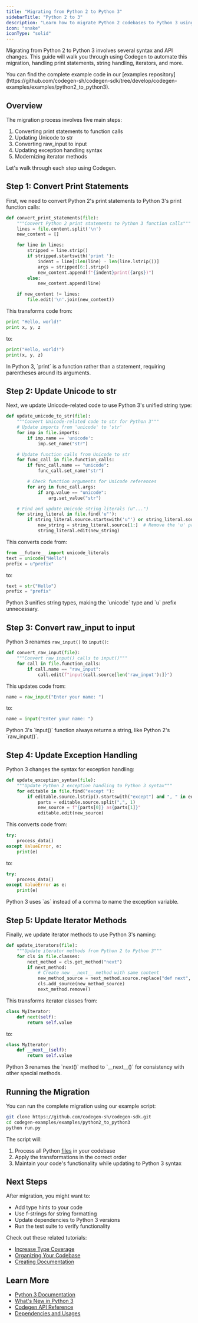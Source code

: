 ```yaml
---
title: "Migrating from Python 2 to Python 3"
sidebarTitle: "Python 2 to 3"
description: "Learn how to migrate Python 2 codebases to Python 3 using Codegen"
icon: "snake"
iconType: "solid"
---
```


Migrating from Python 2 to Python 3 involves several syntax and API changes. This guide will walk you through using Codegen to automate this migration, handling print statements, string handling, iterators, and more.

<Info>
You can find the complete example code in our [examples repository](https://github.com/codegen-sh/codegen-sdk/tree/develop/codegen-examples/examples/python2_to_python3).
</Info>

## Overview

The migration process involves five main steps:

1. Converting print statements to function calls
2. Updating Unicode to str
3. Converting raw_input to input
4. Updating exception handling syntax
5. Modernizing iterator methods

Let's walk through each step using Codegen.

## Step 1: Convert Print Statements

First, we need to convert Python 2's print statements to Python 3's print function calls:

```python
def convert_print_statements(file):
    """Convert Python 2 print statements to Python 3 function calls"""
    lines = file.content.split('\n')
    new_content = []

    for line in lines:
        stripped = line.strip()
        if stripped.startswith('print '):
            indent = line[:len(line) - len(line.lstrip())]
            args = stripped[6:].strip()
            new_content.append(f"{indent}print({args})")
        else:
            new_content.append(line)

    if new_content != lines:
        file.edit('\n'.join(new_content))
```

This transforms code from:

```python
print "Hello, world!"
print x, y, z
```

to:

```python
print("Hello, world!")
print(x, y, z)
```

<Note>
  In Python 3, `print` is a function rather than a statement, requiring
  parentheses around its arguments.
</Note>

## Step 2: Update Unicode to str

Next, we update Unicode-related code to use Python 3's unified string type:

```python
def update_unicode_to_str(file):
    """Convert Unicode-related code to str for Python 3"""
    # Update imports from 'unicode' to 'str'
    for imp in file.imports:
        if imp.name == 'unicode':
            imp.set_name("str")

    # Update function calls from Unicode to str
    for func_call in file.function_calls:
        if func_call.name == "unicode":
            func_call.set_name("str")

        # Check function arguments for Unicode references
        for arg in func_call.args:
            if arg.value == "unicode":
                arg.set_value("str")

    # Find and update Unicode string literals (u"...")
    for string_literal in file.find('u"'):
        if string_literal.source.startswith('u"') or string_literal.source.startswith("u'"):
            new_string = string_literal.source[1:]  # Remove the 'u' prefix
            string_literal.edit(new_string)
```

This converts code from:

```python
from __future__ import unicode_literals
text = unicode("Hello")
prefix = u"prefix"
```

to:

```python
text = str("Hello")
prefix = "prefix"
```

<Note>
  Python 3 unifies string types, making the `unicode` type and `u` prefix
  unnecessary.
</Note>

## Step 3: Convert raw_input to input

Python 3 renames `raw_input()` to `input()`:

```python
def convert_raw_input(file):
    """Convert raw_input() calls to input()"""
    for call in file.function_calls:
        if call.name == "raw_input":
            call.edit(f"input{call.source[len('raw_input'):]}")
```

This updates code from:

```python
name = raw_input("Enter your name: ")
```

to:

```python
name = input("Enter your name: ")
```

<Tip>
  Python 3's `input()` function always returns a string, like Python 2's
  `raw_input()`.
</Tip>

## Step 4: Update Exception Handling

Python 3 changes the syntax for exception handling:

```python
def update_exception_syntax(file):
    """Update Python 2 exception handling to Python 3 syntax"""
    for editable in file.find("except "):
        if editable.source.lstrip().startswith("except") and ", " in editable.source and " as " not in editable.source:
            parts = editable.source.split(",", 1)
            new_source = f"{parts[0]} as{parts[1]}"
            editable.edit(new_source)
```

This converts code from:

```python
try:
    process_data()
except ValueError, e:
    print(e)
```

to:

```python
try:
    process_data()
except ValueError as e:
    print(e)
```

<Note>
  Python 3 uses `as` instead of a comma to name the exception variable.
</Note>

## Step 5: Update Iterator Methods

Finally, we update iterator methods to use Python 3's naming:

```python
def update_iterators(file):
    """Update iterator methods from Python 2 to Python 3"""
    for cls in file.classes:
        next_method = cls.get_method("next")
        if next_method:
            # Create new __next__ method with same content
            new_method_source = next_method.source.replace("def next", "def __next__")
            cls.add_source(new_method_source)
            next_method.remove()
```

This transforms iterator classes from:

```python
class MyIterator:
    def next(self):
        return self.value
```

to:

```python
class MyIterator:
    def __next__(self):
        return self.value
```

<Note>
  Python 3 renames the `next()` method to `__next__()` for consistency with
  other special methods.
</Note>

## Running the Migration

You can run the complete migration using our example script:

```bash
git clone https://github.com/codegen-sh/codegen-sdk.git
cd codegen-examples/examples/python2_to_python3
python run.py
```

The script will:

1. Process all Python [files](/api-reference/python/PyFile) in your codebase
2. Apply the transformations in the correct order
3. Maintain your code's functionality while updating to Python 3 syntax

## Next Steps

After migration, you might want to:

- Add type hints to your code
- Use f-strings for string formatting
- Update dependencies to Python 3 versions
- Run the test suite to verify functionality

Check out these related tutorials:

- [Increase Type Coverage](/tutorials/increase-type-coverage)
- [Organizing Your Codebase](/tutorials/organize-your-codebase)
- [Creating Documentation](/tutorials/creating-documentation)

## Learn More

- [Python 3 Documentation](https://docs.python.org/3/)
- [What's New in Python 3](https://docs.python.org/3/whatsnew/3.0.html)
- [Codegen API Reference](/api-reference)
- [Dependencies and Usages](/building-with-codegen/dependencies-and-usages)
